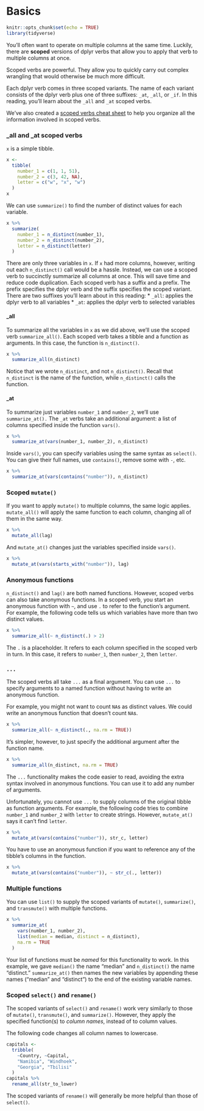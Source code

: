 
# Basics

```r
knitr::opts_chunk$set(echo = TRUE)
library(tidyverse)
```

You'll often want to operate on multiple columns at the same time. Luckily, there are **scoped** versions of dplyr verbs that allow you to apply that verb to multiple columns at once.

Scoped verbs are powerful. They allow you to quickly carry out complex wrangling that would otherwise be much more difficult.

Each dplyr verb comes in three scoped variants. The name of each variant consists of the dplyr verb plus one of three suffixes: `_at`, `_all`, or `_if`. In this reading, you'll learn about the `_all` and `_at` scoped verbs. 

We've also created a [scoped verbs cheat sheet](https://github.com/dcl-docs/cheat-sheets/blob/master/scoped_verbs.md) to help you organize all the information involved in scoped verbs. 

### _all and _at scoped verbs

`x` is a simple tibble. 

```r
x <-
  tibble(
    number_1 = c(1, 1, 51),
    number_2 = c(3, 42, NA),
    letter = c("w", "x", "w")
  )
x
```
We can use `summarize()` to find the number of distinct values for each variable.
```r
x %>% 
  summarize(
    number_1 = n_distinct(number_1),
    number_2 = n_distinct(number_2),
    letter = n_distinct(letter)
  )
```
There are only three variables in `x`. If `x` had more columns, however, writing out each `n_distinct()` call would be a hassle. Instead, we can use a scoped verb to succinctly summarize all columns at once. This will save time and reduce code duplication. 
Each scoped verb has a suffix and a prefix. The prefix specifies the dplyr verb and the suffix specifies the scoped variant. There are two suffixes you'll learn about in this reading:
* `_all`: applies the dplyr verb to all variables
* `_at`: applies the dplyr verb to selected variables

#### _all

To summarize all the variables in `x` as we did above, we'll use the scoped verb `summarize_all()`.
Each scoped verb takes a tibble and a function as arguments. In this case, the function is `n_distinct()`. 
```r
x %>% 
  summarize_all(n_distinct)
```
Notice that we wrote `n_distinct`, and not `n_distinct()`. Recall that `n_distinct` is the name of the function, while `n_distinct()` calls the function.

#### _at

To summarize just variables `number_1` and `number_2`, we'll use `summarize_at().` The `_at` verbs take an additional argument: a list of columns specified inside the function `vars()`.
```r
x %>% 
  summarize_at(vars(number_1, number_2), n_distinct)
```
Inside `vars()`, you can specify variables using the same syntax as `select()`. You can give their full names, use `contains()`, remove some with `-`, etc. 
```r
x %>% 
  summarize_at(vars(contains("number")), n_distinct)
```

### Scoped `mutate()`

If you want to apply `mutate()` to multiple columns, the same logic applies. `mutate_all()` will apply the same function to each column, changing all of them in the same way. 
```r
x %>% 
  mutate_all(lag)
```

And `mutate_at()` changes just the variables specified inside `vars()`. 
```r
x %>% 
  mutate_at(vars(starts_with("number")), lag)
```

### Anonymous functions

`n_distinct()` and `lag()` are both named functions. However, scoped verbs can also take anonymous functions.
In a scoped verb, you start an anonymous function with `~`, and use `.` to refer to the function's argument.
For example, the following code tells us which variables have more than two distinct values.
```r
x %>% 
  summarize_all(~ n_distinct(.) > 2)
```
The `.` is a placeholder. It refers to each column specified in the scoped verb in turn. In this case, it refers to `number_1`, then `number_2`, then `letter`.

### `...`

The scoped verbs all take `...` as a final argument. You can use `...` to specify arguments to a named function without having to write an anonymous function. 

For example, you might not want to count `NA`s as distinct values. We could write an anonymous function that doesn't count `NA`s.

```r
x %>% 
  summarize_all(~ n_distinct(., na.rm = TRUE))
```

It's simpler, however, to just specify the additional argument after the function name.

```r
x %>% 
  summarize_all(n_distinct, na.rm = TRUE)
```

The `...` functionality makes the code easier to read, avoiding the extra syntax involved in anonymous functions. You can use it to add any number of arguments.

Unfortunately, you cannot use `...` to supply columns of the original tibble as function arguments. For example, the following code tries to combine `number_1` and `number_2` with `letter` to create strings. However, `mutate_at()` says it can't find `letter`. 

```r
x %>% 
  mutate_at(vars(contains("number")), str_c, letter)
```

You have to use an anonymous function if you want to reference any of the tibble's columns in the function.

```r
x %>% 
  mutate_at(vars(contains("number")), ~ str_c(., letter))
```

### Multiple functions

You can use `list()` to supply the scoped variants of `mutate()`, `summarize()`, and `transmute()` with multiple functions. 

```r
x %>% 
  summarize_at(
    vars(number_1, number_2),
    list(median = median, distinct = n_distinct),
    na.rm = TRUE
  )
```

Your list of functions must be _named_ for this functionality to work. In this example, we gave `median()` the name "median" and `n_distinct()` the name "distinct." `summarize_at()` then names the new variables by appending these names ("median" and "distinct") to the end of the existing variable names. 

### Scoped `select()` and `rename()` 

The scoped variants of `select()` and `rename()` work very similarly to those of `mutate()`, `transmute()`, and `summarize()`. However, they apply the specified function(s) to *column names*, instead of to column values. 

The following code changes all column names to lowercase.

```r
capitals <-
  tribble(
    ~Country, ~Capital,
    "Namibia", "Windhoek",
    "Georgia", "Tbilisi"
  )
capitals %>% 
  rename_all(str_to_lower)
```

The scoped variants of `rename()` will generally be more helpful than those of `select()`.
